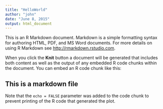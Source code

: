 ```yaml
---
title: "HelloWorld"
author: "john"
date: "June 8, 2015"
output: html_document
---
```


This is an R Markdown document. Markdown is a simple formatting syntax for authoring HTML, PDF, and MS Word documents. For more details on using R Markdown see <http://rmarkdown.rstudio.com>.

When you click the **Knit** button a document will be generated that includes both content as well as the output of any embedded R code chunks within the document. You can embed an R code chunk like this:


## This is a markdown file



Note that the `echo = FALSE` parameter was added to the code chunk to prevent printing of the R code that generated the plot.

